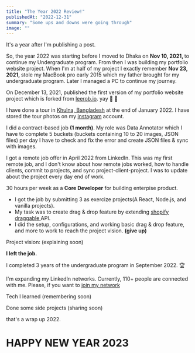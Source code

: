 ```yaml
---
title: "The Year 2022 Review!"
publishedAt: "2022-12-31"
summary: "Some ups and downs were going through"
image: ""
---
```


It's a year after I'm publishing a post.

So, the year 2022 was starting before I moved to Dhaka on <b>Nov 10, 2021, </b> to continue my Undergraduate program.
From then I was building my portfolio website project. When I'm at half of my project I exactly remember <b>Nov 23, 2021, </b> stole my MacBook pro early 2015 which my father brought for my undergraduate program.
Later I managed a PC to continue my journey.

On December 13, 2021, published the first version of my portfolio website project which is forked from <a href="https://leerob.io/">leerob.io</a>. yay 🥳 🎉

I have done a tour in <a href="https://en.wikipedia.org/wiki/Khulna">Khulna, Bangladesh</a> at the end of January 2022. I have stored the tour photos on my <a href="https://instagram.com/golamrabbiazad">instagram</a> account.

I did a contract-based job <b>(1 month)</b>. My role was Data Annotator which I have to complete 5 buckets (buckets containing 10 to 20 images, JSON files) per day I have to check and fix the error and create JSON files & sync with images.

I got a remote job offer in April 2022 from LinkedIn. This was my first remote job, and I don't know about how remote jobs worked, how to handle clients, commit to projects, and sync project-client-project. I was to update about the project every day end of work.

30 hours per week as a <b>Core Developer</b> for building enterpise product.

- I got the job by submitting 3 as exercize projects(A React, Node.js, and vanilla projects).
- My task was to create drag & drop feature by extending <a href="https://github.com/Shopify/draggable">shopify draggable </a> API.
- I did the setup, configurations, and working basic drag & drop feature, and more to work to reach the project vision. <b>(give up)</b>

Project vision: (explaining soon)

<b>I left the job.</b>

I completed 3 years of the undergraduate program in September 2022. 🏆

I'm expanding my LinkedIn networks. Currently, 110+ people are connected with me. Please, if you want to <a href="https://linkedin.com/in/golamrabbiazad">join my network</a>

Tech I learned (remembering soon)

Done some side projects (sharing soon)

that's a wrap up 2022.

<h1>HAPPY NEW YEAR 2023</h1>
